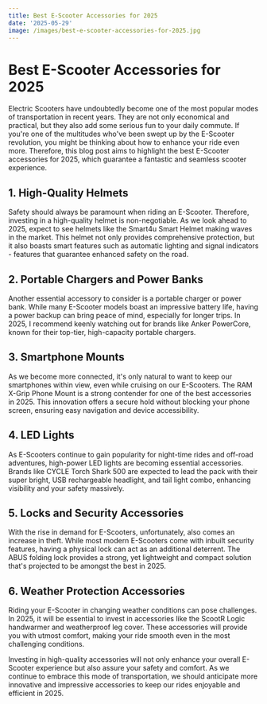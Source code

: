 ```yaml
---
title: Best E-Scooter Accessories for 2025
date: '2025-05-29'
image: /images/best-e-scooter-accessories-for-2025.jpg
---
```

# Best E-Scooter Accessories for 2025

Electric Scooters have undoubtedly become one of the most popular modes of transportation in recent years. They are not only economical and practical, but they also add some serious fun to your daily commute. If you're one of the multitudes who've been swept up by the E-Scooter revolution, you might be thinking about how to enhance your ride even more. Therefore, this blog post aims to highlight the best E-Scooter accessories for 2025, which guarantee a fantastic and seamless scooter experience. 

## 1. High-Quality Helmets

Safety should always be paramount when riding an E-Scooter. Therefore, investing in a high-quality helmet is non-negotiable. As we look ahead to 2025, expect to see helmets like the Smart4u Smart Helmet making waves in the market. This helmet not only provides comprehensive protection, but it also boasts smart features such as automatic lighting and signal indicators - features that guarantee enhanced safety on the road.

## 2. Portable Chargers and Power Banks

Another essential accessory to consider is a portable charger or power bank. While many E-Scooter models boast an impressive battery life, having a power backup can bring peace of mind, especially for longer trips. In 2025, I recommend keenly watching out for brands like Anker PowerCore, known for their top-tier, high-capacity portable chargers.

## 3. Smartphone Mounts

As we become more connected, it's only natural to want to keep our smartphones within view, even while cruising on our E-Scooters. The RAM X-Grip Phone Mount is a strong contender for one of the best accessories in 2025. This innovation offers a secure hold without blocking your phone screen, ensuring easy navigation and device accessibility.

## 4. LED Lights

As E-Scooters continue to gain popularity for night-time rides and off-road adventures, high-power LED lights are becoming essential accessories. Brands like CYCLE Torch Shark 500 are expected to lead the pack with their super bright, USB rechargeable headlight, and tail light combo, enhancing visibility and your safety massively.

## 5. Locks and Security Accessories

With the rise in demand for E-Scooters, unfortunately, also comes an increase in theft. While most modern E-Scooters come with inbuilt security features, having a physical lock can act as an additional deterrent. The ABUS folding lock provides a strong, yet lightweight and compact solution that's projected to be amongst the best in 2025. 

## 6. Weather Protection Accessories

Riding your E-Scooter in changing weather conditions can pose challenges. In 2025, it will be essential to invest in accessories like the ScootR Logic handwarmer and weatherproof leg cover. These accessories will provide you with utmost comfort, making your ride smooth even in the most challenging conditions.

Investing in high-quality accessories will not only enhance your overall E-Scooter experience but also assure your safety and comfort. As we continue to embrace this mode of transportation, we should anticipate more innovative and impressive accessories to keep our rides enjoyable and efficient in 2025.
